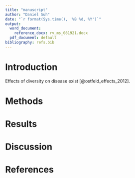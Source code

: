 ```yaml
---
title: "manuscript"
author: "Daniel Suh"
date: "`r format(Sys.time(), '%B %d, %Y')`"
output:   
  word_document:
    reference_docx: rv_ms_081921.docx
  pdf_document: default
bibliography: refs.bib
---
```


# Introduction
Effects of diversity on disease exist [@ostfeld_effects_2012].


# Methods

# Results

# Discussion

# References

